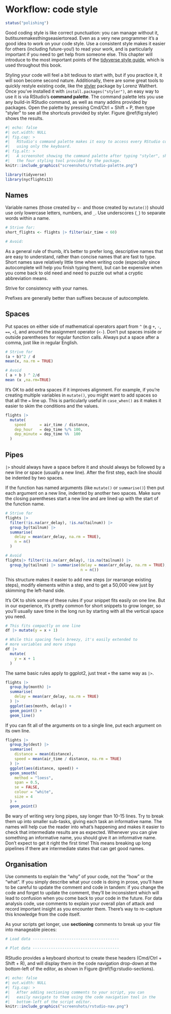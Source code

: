 # Workflow: code style {#workflow-style}

```r
status("polishing")
```

Good coding style is like correct punctuation: you can manage without it, butitsuremakesthingseasiertoread.
Even as a very new programmer it's a good idea to work on your code style.
Use a consistent style makes it easier for others (including future-you!) to read your work, and is particularly important if you need to get help from someone else.
This chapter will introduce to the most important points of the [tidyverse style guide](https://style.tidyverse.org), which is used throughout this book.

Styling your code will feel a bit tedious to start with, but if you practice it, it will soon become second nature.
Additionally, there are some great tools to quickly restyle existing code, like the [styler](http://styler.r-lib.org) package by Lorenz Walthert.
Once you've installed it with `install.packages("styler")`, an easy way to use it is via RStudio's **command palette**.
The command palette lets you use any build-in RStudio command, as well as many addins provided by packages.
Open the palette by pressing Cmd/Ctrl + Shift + P, then type "styler" to see all the shortcuts provided by styler.
Figure \@ref(fig:styler) shows the results.

```r
#| echo: false
#| out.width: NULL
#| fig.cap: > 
#|   RStudio's command palette makes it easy to access every RStudio command
#|   using only the keyboard.
#| fig.alt: >
#|   A screenshot showing the command palette after typing "styler", showing
#|   the four styling tool provided by the package.
knitr::include_graphics("screenshots/rstudio-palette.png")
```

```r
library(tidyverse)
library(nycflights13)
```

## Names

Variable names (those created by `<-` and those created by `mutate()`) should use only lowercase letters, numbers, and `_`.
Use underscores (`_`) to separate words within a name.

```r
# Strive for:
short_flights <- flights |> filter(air_time < 60)

# Avoid:

```

As a general rule of thumb, it's better to prefer long, descriptive names that are easy to understand, rather than concise names that are fast to type.
Short names save relatively little time when writing code (especially since autocomplete will help you finish typing them), but can be expensive when you come back to old need and need to puzzle out what a cryptic abbreviation means.

Strive for consistency with your names.

Prefixes are generally better than suffixes because of autocomplete.

## Spaces

Put spaces on either side of mathematical operators apart from `^` (e.g `+`, `-`, `==`, `<`), and around the assignment operator (`<-`).
Don't put spaces inside or outside parentheses for regular function calls.
Always put a space after a comma, just like in regular English.

```r
# Strive for
(a + b)^2 / d
mean(x, na.rm = TRUE)

# Avoid
( a + b ) ^ 2/d
mean (x ,na.rm=TRUE)
```

It's OK to add extra spaces if it improves alignment.
For example, if you're creating multiple variables in `mutate()`, you might want to add spaces so that all the `=` line up.
This is particularly useful in `case_when()` as it makes it easier to skim the conditions and the values.

```r
flights |> 
  mutate(
    speed      = air_time / distance,
    dep_hour   = dep_time %/% 100,
    dep_minute = dep_time %%  100
  )
```

## Pipes

`|>` should always have a space before it and should always be followed by a new line or space (usually a new line).
After the first step, each line should be indented by two spaces.

If the function has named arguments (like `mutate()` or `summarise()`) then put each argument on a new line, indented by another two spaces.
Make sure the closing parentheses start a new line and are lined up with the start of the function name.

```r
# Strive for 
flights |>  
  filter(!is.na(arr_delay), !is.na(tailnum)) |> 
  group_by(tailnum) |> 
  summarise(
    delay = mean(arr_delay, na.rm = TRUE),
    n = n()
  )

# Avoid
flights|> filter(!is.na(arr_delay), !is.na(tailnum)) |> 
  group_by(tailnum) |> summarise(delay = mean(arr_delay, na.rm = TRUE), 
                                 n = n())
```

This structure makes it easier to add new steps (or rearrange existing steps), modify elements within a step, and to get a 50,000 view just by skimming the left-hand side.

It's OK to shirk some of these rules if your snippet fits easily on one line.
But in our experience, it's pretty common for short snippets to grow longer, so you'll usually save time in the long run by starting with all the vertical space you need.

```r
# This fits compactly on one line
df |> mutate(y = x + 1)

# While this spacing feels breezy, it's easily extended to 
# more variables and more steps
df |> 
  mutate(
    y = x + 1
  )
```

The same basic rules apply to ggplot2, just treat `+` the same way as `|>`.

```r
flights |> 
  group_by(month) |> 
  summarise(
    delay = mean(arr_delay, na.rm = TRUE)
  ) |> 
  ggplot(aes(month, delay)) +
  geom_point() + 
  geom_line()
```

If you can fit all of the arguments on to a single line, put each argument on its own line.

```r
flights |> 
  group_by(dest) |> 
  summarise(
    distance = mean(distance),
    speed = mean(air_time / distance, na.rm = TRUE)
  ) |> 
  ggplot(aes(distance, speed)) +
  geom_smooth(
    method = "loess",
    span = 0.5,
    se = FALSE, 
    colour = "white", 
    size = 4
  ) +
  geom_point()
```

Be wary of writing very long pipes, say longer than 10-15 lines.
Try to break them up into smaller sub-tasks, giving each task an informative name.
The names will help cue the reader into what's happening and makes it easier to check that intermediate results are as expected.
Whenever you can give something an informative name, you should give it an informative name.
Don't expect to get it right the first time!
This means breaking up long pipelines if there are intermediate states that can get good names.

## Organisation

Use comments to explain the "why" of your code, not the "how" or the "what".
If you simply describe what your code is doing in prose, you'll have to be careful to update the comment and code in tandem: if you change the code and forget to update the comment, they'll be inconsistent which will lead to confusion when you come back to your code in the future.
For data analysis code, use comments to explain your overall plan of attack and record important insight as you encounter them.
There's way to re-capture this knowledge from the code itself.

As your scripts get longer, use **sectioning** comments to break up your file into manageable pieces:

```r
# Load data --------------------------------------

# Plot data --------------------------------------
```

RStudio provides a keyboard shortcut to create these headers (Cmd/Ctrl + Shift + R), and will display them in the code navigation drop-down at the bottom-left of the editor, as shown in Figure \@ref(fig:rstudio-sections).

```r
#| echo: false
#| out.width: NULL
#| fig.cap: > 
#|   After adding sectioning comments to your script, you can
#|   easily navigate to them using the code navigation tool in the
#|   bottom-left of the script editor.
knitr::include_graphics("screenshots/rstudio-nav.png")
```
